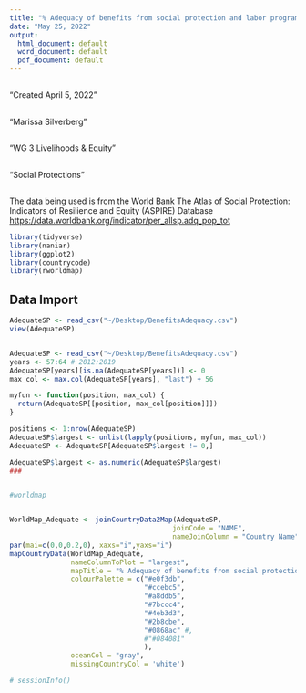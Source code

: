 ```yaml
---
title: "% Adequacy of benefits from social protection and labor programs, 2012-2019"
date: "May 25, 2022"
output:
  html_document: default
  word_document: default
  pdf_document: default
---
```


## 

"Created April 5, 2022"

## 

"Marissa Silverberg"

## 

"WG 3 Livelihoods & Equity"

## 

"Social Protections"

## 

The data being used is from the World Bank The Atlas of Social Protection: Indicators of Resilience and Equity (ASPIRE) Database <https://data.worldbank.org/indicator/per_allsp.adq_pop_tot>

```r
library(tidyverse)
library(naniar)
library(ggplot2)
library(countrycode)
library(rworldmap)
```

## Data Import

```r
AdequateSP <- read_csv("~/Desktop/BenefitsAdequacy.csv")
view(AdequateSP)


AdequateSP <- read_csv("~/Desktop/BenefitsAdequacy.csv")
years <- 57:64 # 2012:2019
AdequateSP[years][is.na(AdequateSP[years])] <- 0
max_col <- max.col(AdequateSP[years], "last") + 56

myfun <- function(position, max_col) {
  return(AdequateSP[[position, max_col[position]]])
}

positions <- 1:nrow(AdequateSP)
AdequateSP$largest <- unlist(lapply(positions, myfun, max_col))
AdequateSP <- AdequateSP[AdequateSP$largest != 0,]

AdequateSP$largest <- as.numeric(AdequateSP$largest)
### 


#worldmap


WorldMap_Adequate <- joinCountryData2Map(AdequateSP, 
                                        joinCode = "NAME", 
                                        nameJoinColumn = "Country Name")
par(mai=c(0,0,0.2,0), xaxs="i",yaxs="i")
mapCountryData(WorldMap_Adequate, 
               nameColumnToPlot = "largest", 
               mapTitle = "% Adequacy of benefits from social protection and labor programs, 2012-2019", 
               colourPalette = c("#e0f3db",
                                 "#ccebc5",
                                 "#a8ddb5",
                                 "#7bccc4",
                                 "#4eb3d3",
                                 "#2b8cbe",
                                 "#0868ac" #,
                                 #"#084081"
                                 ), 
               oceanCol = "gray", 
               missingCountryCol = 'white') 


```

```r
# sessionInfo() 
```
